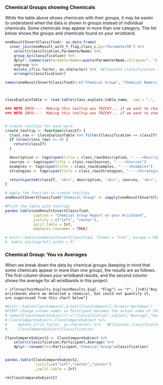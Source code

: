 
### Chemical Groups showing Chemicals

While the table above shows chemicals with their groups, it may be easier to understand when the data is shown in groups instead of individual chemicals. Some chemicals may appear in more than one category.  The list below shows the groups and chemicals found on your wristband.

<!-- 
[standard deviation](## "Standard deviation is blah blah.") 
-->


```r

oneResultInvertClassified<- as.data.frame(
  inner_join(oneResult_with_Y_flag,class_L,by="ParameterID") %>% 
    select(classification,ParameterName) %>%
    group_by(classification) %>%
    dplyr::summarise(ParameterNames=paste(ParameterName,collapse=", ")) %>%
    ungroup %>%
    mutate_if(is.factor, as.character) %>%  #Eliminate classification as a FACTOR so it sorts correctly
    arrange(classification))

names(oneResultInvertClassified)<-c("Chemical Group", "Chemical Name(s)" )



classExplainTable <- read.table(class_explain_table_name,  sep = ",",  header = TRUE   )

### NOTE INFO:---  Making this tooltip was TRICKY... if we want to change it just get rid of it... not worth the time
### NOTE INFO:---  Making this tooltip was TRICKY... if we want to change it just get rid of it... not worth the time


# Create tooltips for each word
create_tooltip <- function(classIf) {
  class_row <- classExplainTable %>% filter(Classification == classIf)
  if (nrow(class_row) == 0) {
    return(classIf)
  }

  description <- tags$span(title = class_row$Description, "---->Description")
  sources <- tags$span(title = class_row$Sources, "---->Sources")
  examples <- tags$span(title = class_row$Examples, "---->Examples")
  strategies <- tags$span(title = class_row$Strategies, "---->Strategies")

  return(paste0(classIf, '<br>', description, '<br>', sources, '<br>', examples, '<br>', strategies))
}

# Apply the function to create tooltips
oneResultInvertClassified$"Chemical Group" <- sapply(oneResultInvertClassified$"Chemical Group", create_tooltip)

#Print the table with tooltips
pandoc.table(oneResultInvertClassified,
             caption = "Chemical Group Report on your Wristband",
             justify = c("left", "center"),
             split.table = Inf,
             emphasis.rownames = TRUE)

# knitr::kable(oneResultInvertClassified, format = "html", escape = FALSE) %>%
#  kable_styling(full_width = F)


```

### Chemical Group: You vs Averages

When we break down the data by chemical groups (keeping in mind that some chemicals appear in more than one group), the results are as follows. The first column shows your wristband results, and the second column shows the average for all wristbands in this project.

`r if(nrow(testResults.big[testResults.big[, "Flag"] == "Y", ])>0){"Any wristbands where we detected a chemical, but could not quantify it, are suppressed from this chart below"}`

```r

#knitr::kable(ClassCompare[,2:ncol(ClassCompare)],format="markdown")
#FIRST change column names so Partcipant becomes the actual name of the subject
# names(ClassCompareSubject)<-c("Classification",subject,"Average","maxFoundAnyOneBand")
# ClassCompareSubject<-ClassCompareSubject %>%
#     mutate_if(is.factor, as.character) %>%   #Eliminate classification as a FACTOR so it sorts correctly
#     ClassCompareSubject(Classification) 

ClassCompareSubject2 <- ClassCompareSubject %>%
    select(classification,Participant,Average) %>%
    dplyr::rename(You=Participant,"Chemical Group"=classification)


pandoc.table(ClassCompareSubject2,
              justify=c("left","center","center")
              ,split.table = Inf)

rm(ClassCompareSubject2)

```

<br>
<br>

